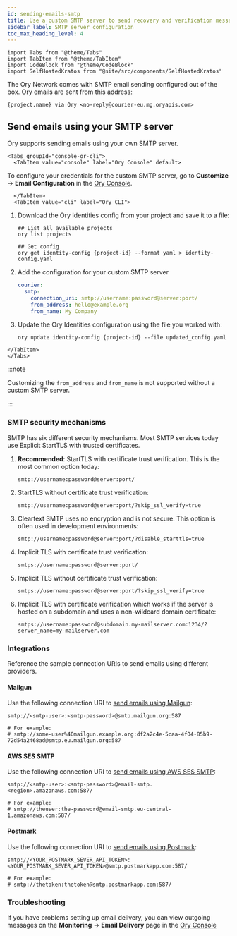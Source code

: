 ```yaml
---
id: sending-emails-smtp
title: Use a custom SMTP server to send recovery and verification messages to users
sidebar_label: SMTP server configuration
toc_max_heading_level: 4
---
```


```mdx-code-block
import Tabs from "@theme/Tabs"
import TabItem from "@theme/TabItem"
import CodeBlock from "@theme/CodeBlock"
import SelfHostedKratos from "@site/src/components/SelfHostedKratos"
```

The Ory Network comes with SMTP email sending configured out of the box. Ory emails are sent from this address:

```
{project.name} via Ory <no-reply@courier-eu.mg.oryapis.com>
```

## Send emails using your SMTP server

Ory supports sending emails using your own SMTP server.

```mdx-code-block
<Tabs groupId="console-or-cli">
  <TabItem value="console" label="Ory Console" default>
```

To configure your credentials for the custom SMTP server, go to **Customize** → **Email Configuration** in the
[Ory Console](https://console.ory.sh/projects/current/email-configuration).

```mdx-code-block
  </TabItem>
  <TabItem value="cli" label="Ory CLI">
```

1. Download the Ory Identities config from your project and save it to a file:

   ```shell
   ## List all available projects
   ory list projects

   ## Get config
   ory get identity-config {project-id} --format yaml > identity-config.yaml
   ```

2. Add the configuration for your custom SMTP server

   ```yaml title="config.yml"
   courier:
     smtp:
       connection_uri: smtp://username:password@server:port/
       from_address: hello@example.org
       from_name: My Company
   ```

3. Update the Ory Identities configuration using the file you worked with:

   ```shell
   ory update identity-config {project-id} --file updated_config.yaml
   ```

```mdx-code-block
</TabItem>
</Tabs>
```

:::note

Customizing the `from_address` and `from_name` is not supported without a custom SMTP server.

:::

### SMTP security mechanisms

SMTP has six different security mechanisms. Most SMTP services today use Explicit StartTLS with trusted certificates.

1. **Recommended**: StartTLS with certificate trust verification. This is the most common option today:
   ```
   smtp://username:password@server:port/
   ```
2. StartTLS without certificate trust verification:
   ```
   smtp://username:password@server:port/?skip_ssl_verify=true
   ```
3. Cleartext SMTP uses no encryption and is not secure. This option is often used in development environments:
   ```
   smtp://username:password@server:port/?disable_starttls=true
   ```
4. Implicit TLS with certificate trust verification:
   ```
   smtps://username:password@server:port/
   ```
5. Implicit TLS without certificate trust verification:
   ```
   smtps://username:password@server:port/?skip_ssl_verify=true
   ```
6. Implicit TLS with certificate verification which works if the server is hosted on a subdomain and uses a non-wildcard domain
   certificate:
   ```
   smtps://username:password@subdomain.my-mailserver.com:1234/?server_name=my-mailserver.com
   ```

### Integrations

Reference the sample connection URIs to send emails using different providers.

#### Mailgun

Use the following connection URI to
[send emails using Mailgun](https://documentation.mailgun.com/en/latest/quickstart-sending.html):

```
smtp://<smtp-user>:<smtp-password>@smtp.mailgun.org:587

# For example:
# smtp://some-user%40mailgun.example.org:df2a2c4e-5caa-4f04-85b9-72d54a2468ad@smtp.eu.mailgun.org:587
```

#### AWS SES SMTP

Use the following connection URI to
[send emails using AWS SES SMTP](https://docs.aws.amazon.com/ses/latest/dg/send-email-smtp.html):

```
smtp://<smtp-user>:<smtp-password>@email-smtp.<region>.amazonaws.com:587/

# For example:
# smtp://theuser:the-password@email-smtp.eu-central-1.amazonaws.com:587/
```

#### Postmark

Use the following connection URI to [send emails using Postmark](https://postmarkapp.com/smtp-service):

```
smtp://<YOUR_POSTMARK_SEVER_API_TOKEN>:<YOUR_POSTMARK_SEVER_API_TOKEN>@smtp.postmarkapp.com:587/

# For example:
# smtp://thetoken:thetoken@smtp.postmarkapp.com:587/
```

### Troubleshooting

If you have problems setting up email delivery, you can view outgoing messages on the **Monitoring** → **Email Delivery** page in
the [Ory Console](https://console.ory.sh/projects/current/email-delivery)
